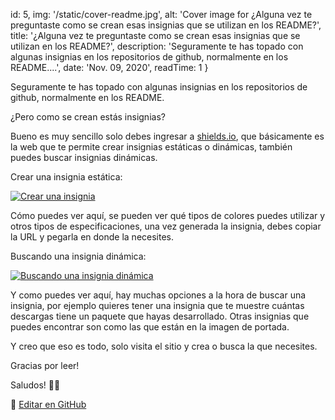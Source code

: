 
  id: 5,
  img: '/static/cover-readme.jpg',
  alt: 'Cover image for ¿Alguna vez te preguntaste como se crean esas insignias que se utilizan en los README?',
  title: '¿Alguna vez te preguntaste como se crean esas insignias que se utilizan en los README?',
  description: 'Seguramente te has topado con algunas insignias en los repositorios de github, normalmente en los README....',
  date: 'Nov. 09, 2020',
  readTime: 1
}


Seguramente te has topado con algunas insignias en los repositorios de github, normalmente en los README.

¿Pero como se crean estás insignias?

Bueno es muy sencillo solo debes ingresar a [shields.io](https://shields.io/), que básicamente es la web que te permite crear insignias estáticas o dinámicas, también puedes buscar insignias dinámicas.

Crear una insignia estática:

<a className="viewImg" href="/static/crear-una-insignia.png">
  <img src="/static/crear-una-insignia.png" alt="Crear una insignia" loading="lazy" />
</a>

Cómo puedes ver aquí, se pueden ver qué tipos de colores puedes utilizar y otros tipos de especificaciones, una vez generada la insignia, debes copiar la URL y pegarla en donde la necesites.

Buscando una insignia dinámica:

<a className="viewImg" href="/static/buscando-una-insignia-dinámica.png">
  <img src="/static/buscando-una-insignia-dinámica.png" alt="Buscando una insignia dinámica" loading="lazy" />
</a>

Y como puedes ver aquí, hay muchas opciones a la hora de buscar una insignia, por ejemplo quieres tener una insignia que te muestre cuántas descargas tiene un paquete que hayas desarrollado. Otras insignias que puedes encontrar son como las que están en la imagen de portada.

Y creo que eso es todo, solo visita el sitio y crea o busca la que necesites.

Gracias por leer!

Saludos! 👍🏻

📝 [Editar en GitHub](https://github.com/Franqsanz/GDevTown/blob/main/pages/blog/algunas-vez-te-preguntaste-de-donde-se-crean-esa-insignias-que-utilizan-en-los-readme/index.mdx)